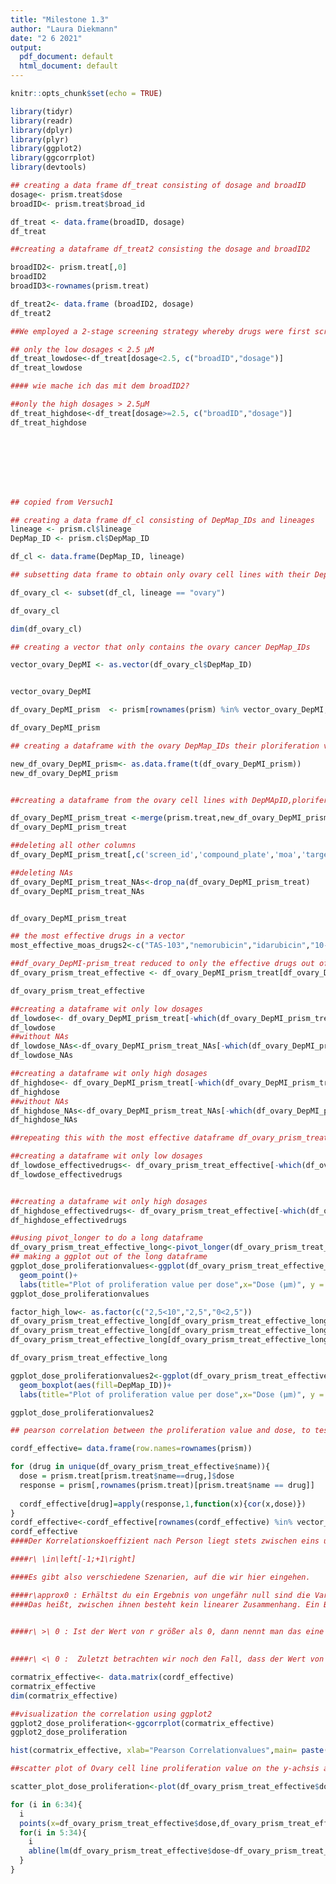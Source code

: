```yaml
---
title: "Milestone 1.3"
author: "Laura Diekmann"
date: "2 6 2021"
output:
  pdf_document: default
  html_document: default
---
```


```r
knitr::opts_chunk$set(echo = TRUE)

library(tidyr)
library(readr)
library(dplyr)
library(plyr)
library(ggplot2)
library(ggcorrplot)
library(devtools)


```

```r
## creating a data frame df_treat consisting of dosage and broadID
dosage<- prism.treat$dose
broadID<- prism.treat$broad_id

df_treat <- data.frame(broadID, dosage)
df_treat
```

```r
##creating a dataframe df_treat2 consisting the dosage and broadID2

broadID2<- prism.treat[,0]
broadID2
broadID3<-rownames(prism.treat)

df_treat2<- data.frame (broadID2, dosage)
df_treat2


```

```r
##We employed a 2-stage screening strategy whereby drugs were first screened in triplicate at a single dose (2.5 μM). 1,448 screening positives were then re-screened in triplicate in an 8-point dose-response ranging from 10 μM to 600 pM

## only the low dosages < 2.5 μM
df_treat_lowdose<-df_treat[dosage<2.5, c("broadID","dosage")]
df_treat_lowdose

#### wie mache ich das mit dem broadID2?

##only the high dosages > 2.5μM
df_treat_highdose<-df_treat[dosage>=2.5, c("broadID","dosage")]
df_treat_highdose









```


```r
## copied from Versuch1

## creating a data frame df_cl consisting of DepMap_IDs and lineages
lineage <- prism.cl$lineage
DepMap_ID <- prism.cl$DepMap_ID 

df_cl <- data.frame(DepMap_ID, lineage)

## subsetting data frame to obtain only ovary cell lines with their DepMap_IDs

df_ovary_cl <- subset(df_cl, lineage == "ovary")

df_ovary_cl

dim(df_ovary_cl)

## creating a vector that only contains the ovary cancer DepMap_IDs 

vector_ovary_DepMI <- as.vector(df_ovary_cl$DepMap_ID)


vector_ovary_DepMI

df_ovary_DepMI_prism  <- prism[rownames(prism) %in% vector_ovary_DepMI,]

df_ovary_DepMI_prism


```
```r
## creating a dataframe with the ovary DepMap_IDs their ploriferation values and the dose

new_df_ovary_DepMI_prism<- as.data.frame(t(df_ovary_DepMI_prism))
new_df_ovary_DepMI_prism


##creating a dataframe from the ovary cell lines with DepMApID,ploriferation values, broad ID und dose

df_ovary_DepMI_prism_treat <-merge(prism.treat,new_df_ovary_DepMI_prism , by="row.names")
df_ovary_DepMI_prism_treat

##deleting all other columns 
df_ovary_DepMI_prism_treat[,c('screen_id','compound_plate','moa','target','disease.area','indication','smiles','phase')]<-list(NULL)

##deleting NAs
df_ovary_DepMI_prism_treat_NAs<-drop_na(df_ovary_DepMI_prism_treat)
df_ovary_DepMI_prism_treat_NAs


df_ovary_DepMI_prism_treat


```
```r

## the most effective drugs in a vector
most_effective_moas_drugs2<-c("TAS-103","nemorubicin","idarubicin","10-hydroxycamptothecin", "amsacrine","SN-38","doxorubicin","exatecan-mesylate","genz-644282","ixazomib-citrate","carfilzomib","delanzomib","ixazomib","BGT226","buparlisib","CUDC-907","PCI-24781","AR-42", "givinostat","scriptaid","M-344","romidepsin","trichostatin-a","vorinostat","JNJ-26481585","pelitinib","PD-168393","dacomitinib","afatinib","AT-7519","dinaciclib","CR8-(R)","P276-00" ,"R547","oridonin","obatoclax","HA14-1","TW-37","digoxin","thonzonium","digitoxigenin","NMS-873")

##df_ovary_DepMI-prism_treat reduced to only the effective drugs out of Milestone 1.1, 1.2
df_ovary_prism_treat_effective <- df_ovary_DepMI_prism_treat[df_ovary_DepMI_prism_treat$name %in% most_effective_moas_drugs2,]

df_ovary_prism_treat_effective
```


```r
##creating a dataframe wit only low dosages 
df_lowdose<- df_ovary_DepMI_prism_treat[-which(df_ovary_DepMI_prism_treat$dose>2,5),]
df_lowdose
##without NAs
df_lowdose_NAs<-df_ovary_DepMI_prism_treat_NAs[-which(df_ovary_DepMI_prism_treat_NAs$dose>2,5),]
df_lowdose_NAs

##creating a dataframe wit only high dosages 
df_highdose<- df_ovary_DepMI_prism_treat[-which(df_ovary_DepMI_prism_treat$dose<=2,5),]
df_highdose
##without NAs
df_highdose_NAs<-df_ovary_DepMI_prism_treat_NAs[-which(df_ovary_DepMI_prism_treat_NAs$dose<=2,5),]
df_highdose_NAs

##repeating this with the most effective dataframe df_ovary_prism_treat_effective

##creating a dataframe wit only low dosages 
df_lowdose_effectivedrugs<- df_ovary_prism_treat_effective[-which(df_ovary_prism_treat_effective$dose>2,5),]
df_lowdose_effectivedrugs


##creating a dataframe wit only high dosages 
df_highdose_effectivedrugs<- df_ovary_prism_treat_effective[-which(df_ovary_prism_treat_effective$dose<=2,5),]
df_highdose_effectivedrugs
```


```r
##using pivot_longer to do a long dataframe
df_ovary_prism_treat_effective_long<-pivot_longer(df_ovary_prism_treat_effective,cols = starts_with("ACH"),names_to= "DepMap_ID", values_to="proliferationvalues", values_drop_na=TRUE)
## making a ggplot out of the long dataframe
ggplot_dose_proliferationvalues<-ggplot(df_ovary_prism_treat_effective_long, aes(x=dose, y=proliferationvalues)) +
  geom_point()+
  labs(title="Plot of proliferation value per dose",x="Dose (µm)", y = "proliferation value")
ggplot_dose_proliferationvalues

factor_high_low<- as.factor(c("2,5<10","2,5","0<2,5"))
df_ovary_prism_treat_effective_long[df_ovary_prism_treat_effective_long$dose>2,5]= factor_high_low[1]
df_ovary_prism_treat_effective_long[df_ovary_prism_treat_effective_long$dose==2,5]= factor_high_low[2]
df_ovary_prism_treat_effective_long[df_ovary_prism_treat_effective_long$dose<2,5]= factor_high_low[3]

df_ovary_prism_treat_effective_long

ggplot_dose_proliferationvalues2<-ggplot(df_ovary_prism_treat_effective_long, aes(x=dose, y=proliferationvalues, group= DepMap_ID)) +
  geom_boxplot(aes(fill=DepMap_ID))+
  labs(title="Plot of proliferation value per dose",x="Dose (µm)", y = "proliferation value")

ggplot_dose_proliferationvalues2
```


```r
## pearson correlation between the proliferation value and dose, to test the independence of the proliferation value from the dosis

cordf_effective= data.frame(row.names=rownames(prism))

for (drug in unique(df_ovary_prism_treat_effective$name)){
  dose = prism.treat[prism.treat$name==drug,]$dose
  response = prism[,rownames(prism.treat)[prism.treat$name == drug]]
  
  cordf_effective[drug]=apply(response,1,function(x){cor(x,dose)})
}
cordf_effective<-cordf_effective[rownames(cordf_effective) %in% vector_ovary_DepMI,]
cordf_effective
####Der Korrelationskoeffizient nach Person liegt stets zwischen eins und minus eins, wobei eins einen perfekt positiven und minus eins eine perfekt negative Korrelation impliziert. Man schreibt also:

####r\ \in\left[-1;+1\right]

####Es gibt also verschiedene Szenarien, auf die wir hier eingehen.

####r\approx0 : Erhältst du ein Ergebnis von ungefähr null sind die Variablen unkorreliert.
####Das heißt, zwischen ihnen besteht kein linearer Zusammenhang. Ein Beispiel hierfür wäre wenn man versucht einen Zusammenhang zwischen und Autokennzeichen und Körpergröße zu finden.
 

####r\ >\ 0 : Ist der Wert von r größer als 0, dann nennt man das eine positive Korrelation. Das bedeutet, dass größere Werte von X auch mit größeren Werten von Y einher gehen. Hier könnte man den Zusammenhang zwischen der Körpergröße eines Menschen und der Schuhgröße dieser Person hernehmen.
 

####r\ <\ 0 :  Zuletzt betrachten wir noch den Fall, dass der Wert von r kleiner als Null ist, es sich also um einen negativen Zusammenhang handelt. Anders als bei der positiven Korrelation fallen hier die Werte von Y mit steigenden X-Werten. Hier könnte man sagen, dass je mehr Kilometer man mit dem Auto zurücklegt, desto weniger Benzin ist im Tank.

```
```r
cormatrix_effective<- data.matrix(cordf_effective)
cormatrix_effective
dim(cormatrix_effective)

##visualization the correlation using ggplot2
ggplot2_dose_proliferation<-ggcorrplot(cormatrix_effective)
ggplot2_dose_proliferation

hist(cormatrix_effective, xlab="Pearson Correlationvalues",main= paste("Pearson Correlation Histogram"))

```
```r
##scatter plot of Ovary cell line proliferation value on the y-achsis and dosis of the different drugs on the x-achsis

scatter_plot_dose_proliferation<-plot(df_ovary_prism_treat_effective$dose,df_ovary_prism_treat_effective$`ACH-000013`,col="blue",xlab="Dosis of the different drugs", ylab="Ovary cellline proliferation value")

for (i in 6:34){
  i
  points(x=df_ovary_prism_treat_effective$dose,df_ovary_prism_treat_effective[,i], col="blue")
  for(i in 5:34){
    i
    abline(lm(df_ovary_prism_treat_effective$dose~df_ovary_prism_treat_effective[,i]))
  }
}

```


